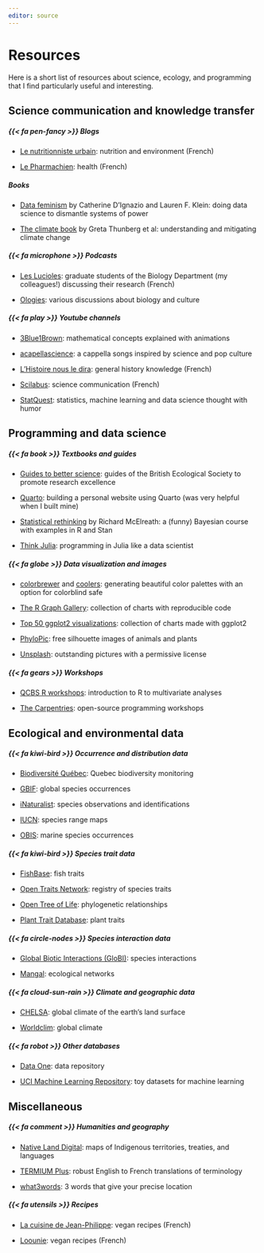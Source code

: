 ```yaml
---
editor: source
---
```


# Resources

Here is a short list of resources about science, ecology, and programming that I find particularly useful and interesting. 

## Science communication and knowledge transfer

##### {{< fa pen-fancy >}} Blogs

* [Le nutritionniste urbain](https://nutritionnisteurbain.ca/): nutrition and environment (French)

* [Le Pharmachien](https://lepharmachien.com/): health (French)

##### <i class="fa-solid fa-book-open"></i> Books 

* [Data feminism](https://data-feminism.mitpress.mit.edu/) by Catherine D'Ignazio and Lauren F. Klein: doing data science to dismantle systems of power

* [The climate book](https://books.google.ca/books/about/The_Climate_Book.html?id=f7RjEAAAQBAJ&redir_esc=y) by Greta Thunberg et al: understanding and mitigating climate change

##### {{< fa microphone >}} Podcasts

* [Les Lucioles](https://podcasters.spotify.com/pod/show/leslucioles): graduate students of the Biology Department (my colleagues!) discussing their research (French)

* [Ologies](https://www.alieward.com/ologies): various discussions about biology and culture 

##### {{< fa play >}} Youtube channels

* [3Blue1Brown](https://www.youtube.com/@3blue1brown): mathematical concepts explained with animations

* [acapellascience](https://www.youtube.com/@acapellascience): a cappella songs inspired by science and pop culture

* [L'Histoire nous le dira](https://www.youtube.com/@lhistoirenousledira): general history knowledge (French)

* [Scilabus](https://www.youtube.com/@scilabus): science communication (French)

* [StatQuest](https://www.youtube.com/@statquest): statistics, machine learning and data science thought with humor


## Programming and data science

##### {{< fa book >}} Textbooks and guides

* [Guides to better science](https://www.britishecologicalsociety.org/publications/guides-to/): guides of the British Ecological Society to promote research excellence 

* [Quarto](https://quarto.org/docs/websites/): building a personal website using Quarto (was very helpful when I built mine)

* [Statistical rethinking](https://xcelab.net/rm/statistical-rethinking/) by Richard McElreath: a (funny) Bayesian course with examples in R and Stan

* [Think Julia](https://benlauwens.github.io/ThinkJulia.jl/latest/book.html): programming in Julia like a data scientist

##### {{< fa globe >}} Data visualization and images

* [colorbrewer](https://colorbrewer2.org/#type=sequential&scheme=Reds&n=6) and [coolers](https://coolors.co/): generating beautiful color palettes with an option for colorblind safe 

* [The R Graph Gallery](https://r-graph-gallery.com/): collection of charts with reproducible code

* [Top 50 ggplot2 visualizations](http://r-statistics.co/Top50-Ggplot2-Visualizations-MasterList-R-Code.html): collection of charts made with ggplot2

* [PhyloPic](https://www.phylopic.org/): free silhouette images of animals and plants

* [Unsplash](https://unsplash.com/fr): outstanding pictures with a permissive license

##### {{< fa gears >}} Workshops

* [QCBS R workshops](https://r.qcbs.ca/): introduction to R to multivariate analyses

* [The Carpentries](https://carpentries.org/workshops-curricula/): open-source programming workshops

## Ecological and environmental data

##### {{< fa kiwi-bird >}} Occurrence and distribution data 

* [Biodiversité Québec](https://biodiversite-quebec.ca/fr): Quebec biodiversity monitoring

* [GBIF](https://www.gbif.org/): global species occurrences 

* [iNaturalist](https://www.inaturalist.org/observations): species observations and identifications

* [IUCN](https://www.iucnredlist.org/resources/spatial-data-download): species range maps

* [OBIS](https://obis.org/): marine species occurrences

##### {{< fa kiwi-bird >}} Species trait data 

* [FishBase](https://fishbase.ca/search.php): fish traits 

* [Open Traits Network](https://opentraits.org/datasets.html): registry of species traits

* [Open Tree of Life](https://opentreeoflife.github.io/): phylogenetic relationships

* [Plant Trait Database](https://www.try-db.org/TryWeb/Home.php): plant traits

##### {{< fa circle-nodes >}} Species interaction data 

* [Global Biotic Interactions (GloBI)](https://www.globalbioticinteractions.org/data): species interactions 

* [Mangal](https://mangal.io/#/): ecological networks

##### {{< fa cloud-sun-rain >}} Climate and geographic data 

* [CHELSA](https://chelsa-climate.org/): global climate of the earth’s land surface

* [Worldclim](https://www.worldclim.org/): global climate 

##### {{< fa robot >}} Other databases

* [Data One](https://www.dataone.org/): data repository

* [UCI Machine Learning Repository](https://archive.ics.uci.edu/): toy datasets for machine learning

## Miscellaneous

##### {{< fa comment >}} Humanities and geography

* [Native Land Digital](https://native-land.ca/): maps of Indigenous territories, treaties, and languages

* [TERMIUM Plus](https://www.btb.termiumplus.gc.ca/tpv2alpha/alpha-fra.html?lang=fra): robust English to French translations of terminology 

* [what3words](https://what3words.com/doyen.troubler.derri%C3%A8re): 3 words that give your precise location

##### {{< fa utensils >}} Recipes

* [La cuisine de Jean-Philippe](https://www.lacuisinedejeanphilippe.com/): vegan recipes (French)

* [Loounie](https://www.loouniecuisine.com/fr/): vegan recipes (French)

